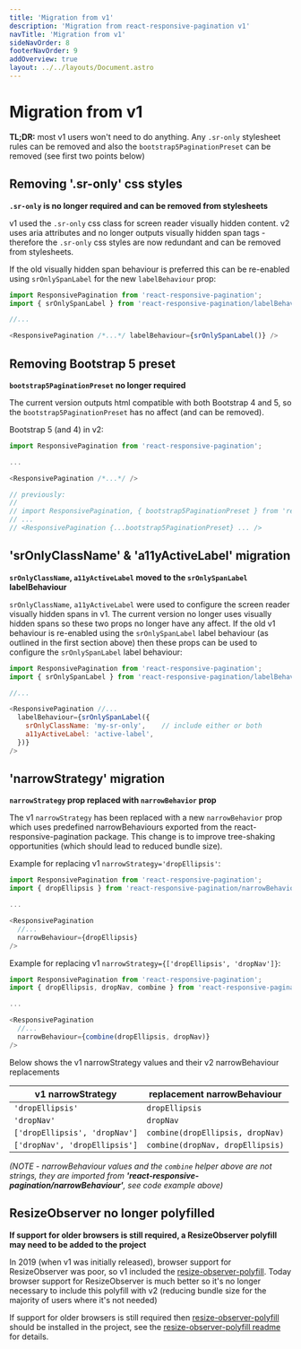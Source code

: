 ```yaml
---
title: 'Migration from v1'
description: 'Migration from react-responsive-pagination v1'
navTitle: 'Migration from v1'
sideNavOrder: 8
footerNavOrder: 9
addOverview: true
layout: ../../layouts/Document.astro
---
```


# Migration from v1

**TL;DR:** most v1 users won't need to do anything. Any `.sr-only` stylesheet rules can be removed and also the `bootstrap5PaginationPreset` can be removed (see first two points below)

## Removing '.sr-only' css styles

**`.sr-only` is no longer required and can be removed from stylesheets**

v1 used the `.sr-only` css class for screen reader visually hidden content. v2 uses aria attributes and no longer outputs visually hidden span tags - therefore the `.sr-only` css styles are now redundant and can be removed from stylesheets.

If the old visually hidden span behaviour is preferred this can be re-enabled using `srOnlySpanLabel` for the new `labelBehaviour` prop:

```js
import ResponsivePagination from 'react-responsive-pagination';
import { srOnlySpanLabel } from 'react-responsive-pagination/labelBehaviour';

//...

<ResponsivePagination /*...*/ labelBehaviour={srOnlySpanLabel()} />
```

## Removing Bootstrap 5 preset

**`bootstrap5PaginationPreset` no longer required**

The current version outputs html compatible with both Bootstrap 4 and 5, so the `bootstrap5PaginationPreset` has no affect (and can be removed).

Bootstrap 5 (and 4) in v2:

```js
import ResponsivePagination from 'react-responsive-pagination';

...

<ResponsivePagination /*...*/ />

// previously:
//
// import ResponsivePagination, { bootstrap5PaginationPreset } from 'react-responsive-pagination';
// ...
// <ResponsivePagination {...bootstrap5PaginationPreset} ... />
```

## 'srOnlyClassName' & 'a11yActiveLabel' migration

**`srOnlyClassName`, `a11yActiveLabel` moved to the `srOnlySpanLabel` labelBehaviour**

`srOnlyClassName`, `a11yActiveLabel` were used to configure the screen reader visually hidden spans in v1. The current version no longer uses visually hidden spans so these two props no longer have any affect. If the old v1 behaviour is re-enabled using the `srOnlySpanLabel` label behaviour (as outlined in the first section above) then these props can be used to configure the `srOnlySpanLabel` label behaviour:

```js
import ResponsivePagination from 'react-responsive-pagination';
import { srOnlySpanLabel } from 'react-responsive-pagination/labelBehaviour';

//...

<ResponsivePagination //...
  labelBehaviour={srOnlySpanLabel({
    srOnlyClassName: 'my-sr-only',    // include either or both
    a11yActiveLabel: 'active-label',
  })}
/>
```

## 'narrowStrategy' migration

**`narrowStrategy` prop replaced with `narrowBehavior` prop**

The v1 `narrowStrategy` has been replaced with a new `narrowBehavior` prop which uses predefined narrowBehaviours exported from the react-responsive-pagination package. This change is to improve tree-shaking opportunities (which should lead to reduced bundle size).

Example for replacing v1 `narrowStrategy='dropEllipsis'`:

```js
import ResponsivePagination from 'react-responsive-pagination';
import { dropEllipsis } from 'react-responsive-pagination/narrowBehaviour';

...

<ResponsivePagination
  //...
  narrowBehaviour={dropEllipsis}
/>
```

Example for replacing v1 `narrowStrategy={['dropEllipsis', 'dropNav']}`:

```js
import ResponsivePagination from 'react-responsive-pagination';
import { dropEllipsis, dropNav, combine } from 'react-responsive-pagination/narrowBehaviour';

...

<ResponsivePagination
  //...
  narrowBehaviour={combine(dropEllipsis, dropNav)}
/>
```

Below shows the v1 narrowStrategy values and their v2 narrowBehaviour replacements

| v1 narrowStrategy             | replacement narrowBehaviour      |
| ----------------------------- | -------------------------------- |
| `'dropEllipsis'`              | `dropEllipsis`                   |
| `'dropNav'`                   | `dropNav`                        |
| `['dropEllipsis', 'dropNav']` | `combine(dropEllipsis, dropNav)` |
| `['dropNav', 'dropEllipsis']` | `combine(dropNav, dropEllipsis)` |

_(NOTE - narrowBehaviour values and the `combine` helper above are not strings, they are imported from **'react-responsive-pagination/narrowBehaviour'**, see code example above)_

## ResizeObserver no longer polyfilled

**If support for older browsers is still required, a ResizeObserver polyfill may need to be added to the project**

In 2019 (when v1 was initially released), browser support for ResizeObserver was poor, so v1 included the [resize-observer-polyfill](https://www.npmjs.com/package/resize-observer-polyfill). Today browser support for ResizeObserver is much better so it's no longer necessary to include this polyfill with v2 (reducing bundle size for the majority of users where it's not needed)

If support for older browsers is still required then [resize-observer-polyfill](https://www.npmjs.com/package/resize-observer-polyfill) should be installed in the project, see the [resize-observer-polyfill readme](https://www.npmjs.com/package/resize-observer-polyfill) for details.
